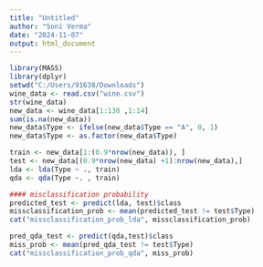 ---
title: "Untitled"
author: "Soni Verma"
date: "2024-11-07"
output: html_document
---

```{r}
library(MASS)
library(dplyr)
setwd("C:/Users/91638/Downloads")
wine_data <- read.csv("wine.csv")
str(wine_data)
new_data <- wine_data[1:130 ,1:14]
sum(is.na(new_data))
new_data$Type <- ifelse(new_data$Type == "A", 0, 1)
new_data$Type <- as.factor(new_data$Type)
```

```{r}
train <- new_data[1:(0.9*nrow(new_data)), ]
test <- new_data[(0.9*nrow(new_data) +1):nrow(new_data),]
lda <- lda(Type ~ ., train)
qda <- qda(Type ~. , train)
```

```{r}
#### misclassification probability
predicted_test <- predict(lda, test)$class
missclassification_prob <- mean(predicted_test != test$Type)
cat("missclassification_prob_lda", missclassification_prob)

pred_qda_test <- predict(qda,test)$class
miss_prob <- mean(pred_qda_test != test$Type)
cat("missclassification_prob_qda", miss_prob)

```